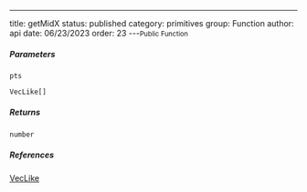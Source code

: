 ---
title: getMidX
status: published
category: primitives
group: Function
author: api
date: 06/23/2023
order: 23
---<Small>Public Function</Small>




##### Parameters


<ParametersTable>

<ParametersTableRow>
<ParametersTableName>

`pts`

</ParametersTableName>
<ParametersTableDescription>

```ts
VecLike[]
```



</ParametersTableDescription>
</ParametersTableRow>
</ParametersTable>

##### Returns


```ts
number
```

##### References

[VecLike](/gen/primitives/VecLike-type)

